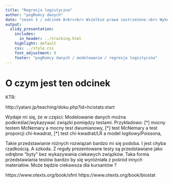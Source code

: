 ```yaml
---
title: "Regresja logistyczna"
author: "pogRomcy danych"
date: "sezon 3 / odcinek 8<br><br> Wszelkie prawa zastrzeżone.<br> Wykorzystanie możliwe wyłącznie za zgodą autora.  <br><br><br><br>Naciśnij `A` by zamienić slajdy na ciągły tekst. <br> Naciśnij `T` by wyświetlić spis treści."
output:
  slidy_presentation:
    includes:
      in_header: ../tracking.html
    highlight: default
    css: ../style.css
    font_adjustment: 0
    footer: "pogRomcy danych / modelowanie / regresja logistyczna"
---
```


# O czym jest ten odcinek


KTR:

http://yatani.jp/teaching/doku.php?id=hcistats:start



Wydaje mi się, że w części: Modelowanie danych
można podkreślać/wykazywać związki pomiędzy testami.
Przykładowo:
[*] mocny testem McNemary a mocny test dwumianowy,
[*] test McNemary a test proporcji chi-kwadrat,
[*] test chi-kwadrat/LR a model logitowy/Poissona,

Takie przedstawianie różnych rozwiązań bardzo mi się podoba.
I jest chyba rzadkością. A szkoda.
Z reguły prezentowane testy są przedstawiane jako odrębne "byty" bez wykazywania ciekawych związków.
Taka forma przedstawiania testów bardzo by się wyróżniała z pośród innych materiałów.
Może będzie ciekawsza dla kursantów ?

https://www.otexts.org/book/sfml
https://www.otexts.org/book/biostat
 

